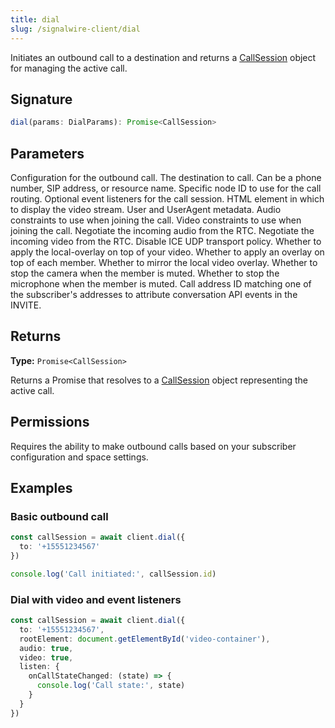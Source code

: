 ```yaml
---
title: dial
slug: /signalwire-client/dial
---
```



Initiates an outbound call to a destination and returns a [CallSession](../call-session) object for managing the active call.

## Signature

```typescript
dial(params: DialParams): Promise<CallSession>
```

## Parameters

<APIField name="params" type="DialParams" required>
  Configuration for the outbound call.
</APIField>

<APIField name="params.to" type="string" required>
  The destination to call. Can be a phone number, SIP address, or resource name.
</APIField>

<APIField name="params.nodeId" type="string">
  Specific node ID to use for the call routing.
</APIField>

<APIField name="params.listen" type="Partial<CallListeners>">
  Optional event listeners for the call session.
</APIField>

<APIField name="params.rootElement" type="HTMLElement | null">
  HTML element in which to display the video stream.
</APIField>

<APIField name="params.userVariables" type="Record<string, any>">
  User and UserAgent metadata.
</APIField>

<APIField name="params.audio" type="MediaStreamConstraints['audio']" default="true">
  Audio constraints to use when joining the call.
</APIField>

<APIField name="params.video" type="MediaStreamConstraints['video']" default="true">
  Video constraints to use when joining the call.
</APIField>

<APIField name="params.negotiateAudio" type="boolean" default="true">
  Negotiate the incoming audio from the RTC.
</APIField>

<APIField name="params.negotiateVideo" type="boolean" default="true">
  Negotiate the incoming video from the RTC.
</APIField>

<APIField name="params.disableUdpIceServers" type="boolean">
  Disable ICE UDP transport policy.
</APIField>

<APIField name="params.applyLocalVideoOverlay" type="boolean" default="true">
  Whether to apply the local-overlay on top of your video.
</APIField>

<APIField name="params.applyMemberOverlay" type="boolean" default="true">
  Whether to apply an overlay on top of each member.
</APIField>

<APIField name="params.mirrorLocalVideoOverlay" type="boolean" default="false">
  Whether to mirror the local video overlay.
</APIField>

<APIField name="params.stopCameraWhileMuted" type="boolean" default="true">
  Whether to stop the camera when the member is muted.
</APIField>

<APIField name="params.stopMicrophoneWhileMuted" type="boolean" default="true">
  Whether to stop the microphone when the member is muted.
</APIField>

<APIField name="params.fromCallAddressId" type="string">
  Call address ID matching one of the subscriber's addresses to attribute conversation API events in the INVITE.
</APIField>


## Returns

**Type:** `Promise<CallSession>`

Returns a Promise that resolves to a [CallSession](../CallSession) object representing the active call.

## Permissions

Requires the ability to make outbound calls based on your subscriber configuration and space settings.

## Examples

### Basic outbound call

```typescript
const callSession = await client.dial({
  to: '+15551234567'
})

console.log('Call initiated:', callSession.id)
```

### Dial with video and event listeners

```typescript
const callSession = await client.dial({
  to: '+15551234567',
  rootElement: document.getElementById('video-container'),
  audio: true,
  video: true,
  listen: {
    onCallStateChanged: (state) => {
      console.log('Call state:', state)
    }
  }
})
```
